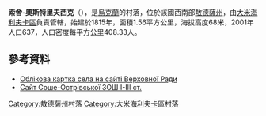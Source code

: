 {{coord|47|11|15|N|29|45|10|E|scale:30000|display=title}}

'''索舍-奧斯特里夫西克'''（{{lang-uk|Соше-Острівське}}），是[[烏克蘭|烏克蘭]]的村落，位於該國西南部[[敖德薩州|敖德薩州]]，由[[大米海利夫卡區|大米海利夫卡區]]負責管轄，始建於1815年，面積1.56平方公里，海拔高度68米，2001年人口637，人口密度每平方公里408.33人。

==參考資料==
* [http://w1.c1.rada.gov.ua/pls/z7502/A005?rf7571=24061 Облікова картка села на сайті Верховної Ради]{{dead link|date=2018年1月 |bot=InternetArchiveBot |fix-attempted=yes }}
* [http://soshe-school.at.ua Сайт Соше-Острівської ЗОШ І-ІІІ ст.]

{{DEFAULTSORT:Соше-Острівське}}
[[Category:敖德薩州村落|Category:敖德薩州村落]]
[[Category:大米海利夫卡區村落|Category:大米海利夫卡區村落]]


{{Odessa-geo-stub}}